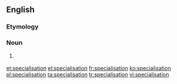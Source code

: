 ==English==

===Etymology===
{{suffix|specialise|ation}}

===Noun===
{{en-noun}}

# {{context|British spelling|lang=en}} {{alternative spelling of|specialization}}

[[et:specialisation]]
[[el:specialisation]]
[[fr:specialisation]]
[[ko:specialisation]]
[[pl:specialisation]]
[[ta:specialisation]]
[[tr:specialisation]]
[[vi:specialisation]]
